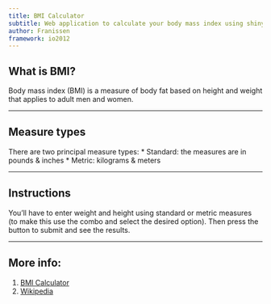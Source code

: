 ```yaml
---
title: BMI Calculator
subtitle: Web application to calculate your body mass index using shinyapps
author: Franissen
framework: io2012
---
```


## What is BMI?

Body mass index (BMI) is a measure of body fat based on height and weight that applies to adult men and women.

---

## Measure types

There are two principal measure types:
* Standard: the measures are in pounds & inches 
* Metric: kilograms & meters

---

## Instructions

You'll have to enter weight and height using standard or metric measures (to make this use the combo and select the desired option).
Then press the button to submit and see the results.

---

## More info:

1. [BMI Calculator](http://franissen.shinyapps.io/bmi_calculator/)
2. [Wikipedia](http://en.wikipedia.org/wiki/Body_mass_index)
